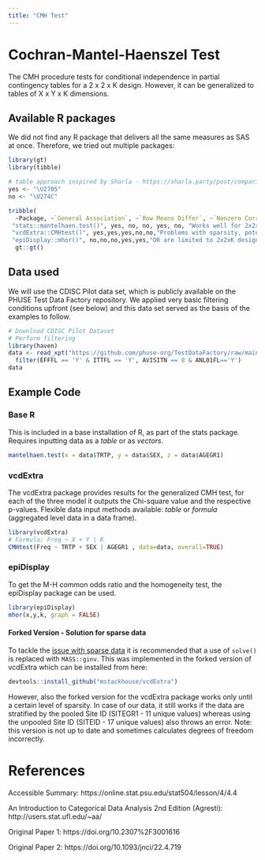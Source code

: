 ```yaml
---
title: "CMH Test"
---
```


# Cochran-Mantel-Haenszel Test

The CMH procedure tests for conditional independence in partial contingency tables for a 2 x 2 x K design. However, it can be generalized to tables of X x Y x K dimensions.

## Available R packages

We did not find any R package that delivers all the same measures as SAS at once. Therefore, we tried out multiple packages:

```r
library(gt)
library(tibble)

# table approach inspired by Sharla - https://sharla.party/post/comparing-two-dfs/
yes <- "\U2705"
no <- "\U274C"

tribble(
  ~Package, ~`General Association`, ~`Row Means Differ`, ~`Nonzero Correlation`, ~`M-H Odds Ratio`, ~`Homogeneity Test`, ~Note,
 "stats::mantelhaen.test()", yes, no, no, yes, no, "Works well for 2x2xK",
 "vcdExtra::CMHtest()", yes,yes,yes,no,no,"Problems with sparsity, potential bug",
 "epiDisplay::mhor()", no,no,no,yes,yes,"OR are limited to 2x2xK design") %>%
  gt::gt()
```

## Data used

We will use the CDISC Pilot data set, which is publicly available on the PHUSE Test Data Factory repository. We applied very basic filtering conditions upfront (see below) and this data set served as the basis of the examples to follow.

```r
# Download CDISC Pilot Dataset
# Perform filtering
library(haven)
data <- read_xpt("https://github.com/phuse-org/TestDataFactory/raw/main/Updated/TDF_ADaM/adcibc.xpt") |> 
  filter(EFFFL == 'Y' & ITTFL == 'Y', AVISITN == 8 & ANL01FL=='Y') 
data

```

## Example Code

### Base R

This is included in a base installation of R, as part of the stats package. Requires inputting data as a *table* or as *vectors*.

```r
mantelhaen.test(x = data$TRTP, y = data$SEX, z = data$AGEGR1)
```

### vcdExtra

The vcdExtra package provides results for the generalized CMH test, for each of the three model it outputs the Chi-square value and the respective p-values. Flexible data input methods available: *table* or *formula* (aggregated level data in a data frame).

```r
library(vcdExtra)
# Formula: Freq ~ X + Y | K
CMHtest(Freq ~ TRTP + SEX | AGEGR1 , data=data, overall=TRUE) 
```

### epiDisplay

To get the M-H common odds ratio and the homogeneity test, the epiDisplay package can be used.

```r
library(epiDisplay) 
mhor(x,y,k, graph = FALSE)
```

#### Forked Version - Solution for sparse data

To tackle the [issue with sparse data](https://github.com/friendly/vcdExtra/issues/3) it is recommended that a use of `solve()` is replaced with `MASS::ginv`. This was implemented in the forked version of vcdExtra which can be installed from here:

```r
devtools::install_github("mstackhouse/vcdExtra")
```

However, also the forked version for the vcdExtra package works only until a certain level of sparsity. In case of our data, it still works if the data are stratified by the pooled Site ID (SITEGR1 - 11 unique values) whereas using the unpooled Site ID (SITEID - 17 unique values) also throws an error. Note: this version is not up to date and sometimes calculates degrees of freedom incorrectly.

# References

Accessible Summary: https://online.stat.psu.edu/stat504/lesson/4/4.4

An Introduction to Categorical Data Analysis 2nd Edition (Agresti): http://users.stat.ufl.edu/\~aa/

Original Paper 1: https://doi.org/10.2307%2F3001616

Original Paper 2: https://doi.org/10.1093/jnci/22.4.719
